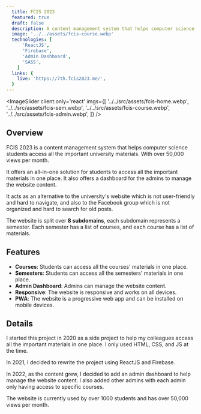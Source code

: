 ```yaml
---
  title: FCIS 2023
  featured: true
  draft: false
  description: A content management system that helps computer science students access all the important university materials. With over 50,000 views per month.
  image: '../../assets/fcis-course.webp'
  technologies: [
      'ReactJS',
      'Firebase',
      'Admin Dashboard',
      'SASS',
    ]
  links: {
    live: 'https://7th.fcis2023.me/',
  }
---
```



<ImageSlider
  client:only='react'
  imgs={[
    '../../src/assets/fcis-home.webp',
    '../../src/assets/fcis-sem.webp',
    '../../src/assets/fcis-course.webp',
    '../../src/assets/fcis-admin.webp',
  ]}
/>

## Overview

FCIS 2023 is a content management system that helps computer science students access all the important university materials. With over 50,000 views per month.

It offers an all-in-one solution for students to access all the important materials in one place. It also offers a dashboard for the admins to manage the website content.

It acts as an alternative to the university's website which is not user-friendly and hard to navigate, and also to the Facebook group which is not organized and hard to search for old posts.

The website is split over **8 subdomains**, each subdomain represents a semester. Each semester has a list of courses, and each course has a list of materials.

## Features

- **Courses**: Students can access all the courses' materials in one place.
- **Semesters**: Students can access all the semesters' materials in one place.
- **Admin Dashboard**: Admins can manage the website content.
- **Responsive**: The website is responsive and works on all devices.
- **PWA**: The website is a progressive web app and can be installed on mobile devices.

## Details

I started this project in 2020 as a side project to help my colleagues access all the important materials in one place. I only used HTML, CSS, and JS at the time.

In 2021, I decided to rewrite the project using ReactJS and Firebase.

In 2022, as the content grew, I decided to add an admin dashboard to help manage the website content. I also added other admins with each admin only having access to specific courses.

The website is currently used by over 1000 students and has over 50,000 views per month.
